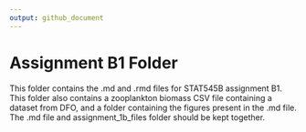 ```yaml
---
output: github_document
---
```


# Assignment B1 Folder

This folder contains the .md and .rmd files for STAT545B assignment B1. This folder also contains a zooplankton biomass CSV file containing a dataset from DFO, and a folder containing the figures present in the .md file. The .md file and assignment_1b_files folder should be kept together.